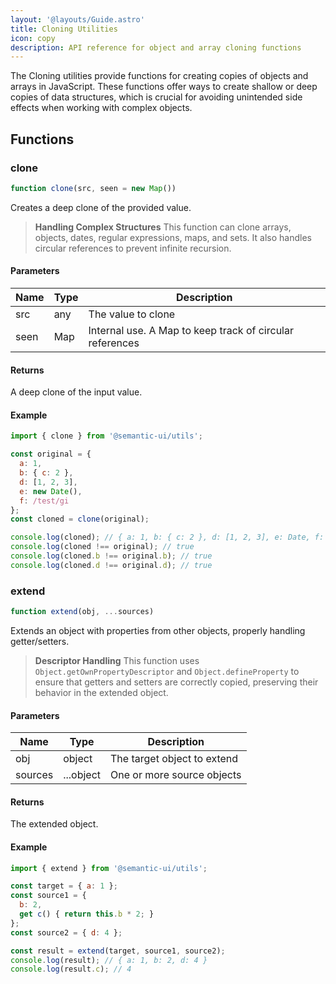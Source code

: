 ```yaml
---
layout: '@layouts/Guide.astro'
title: Cloning Utilities
icon: copy
description: API reference for object and array cloning functions
---
```


The Cloning utilities provide functions for creating copies of objects and arrays in JavaScript. These functions offer ways to create shallow or deep copies of data structures, which is crucial for avoiding unintended side effects when working with complex objects.

## Functions

### clone

```javascript
function clone(src, seen = new Map())
```

Creates a deep clone of the provided value.

> **Handling Complex Structures** This function can clone arrays, objects, dates, regular expressions, maps, and sets. It also handles circular references to prevent infinite recursion.

#### Parameters

| Name | Type | Description |
|------|------|-------------|
| src  | any  | The value to clone |
| seen | Map  | Internal use. A Map to keep track of circular references |

#### Returns

A deep clone of the input value.

#### Example

```javascript
import { clone } from '@semantic-ui/utils';

const original = { 
  a: 1, 
  b: { c: 2 }, 
  d: [1, 2, 3],
  e: new Date(),
  f: /test/gi
};
const cloned = clone(original);

console.log(cloned); // { a: 1, b: { c: 2 }, d: [1, 2, 3], e: Date, f: /test/gi }
console.log(cloned !== original); // true
console.log(cloned.b !== original.b); // true
console.log(cloned.d !== original.d); // true
```

### extend

```javascript
function extend(obj, ...sources)
```

Extends an object with properties from other objects, properly handling getter/setters.

> **Descriptor Handling** This function uses `Object.getOwnPropertyDescriptor` and `Object.defineProperty` to ensure that getters and setters are correctly copied, preserving their behavior in the extended object.

#### Parameters

| Name    | Type     | Description |
|---------|----------|-------------|
| obj     | object   | The target object to extend |
| sources | ...object| One or more source objects |

#### Returns

The extended object.

#### Example

```javascript
import { extend } from '@semantic-ui/utils';

const target = { a: 1 };
const source1 = { 
  b: 2,
  get c() { return this.b * 2; }
};
const source2 = { d: 4 };

const result = extend(target, source1, source2);
console.log(result); // { a: 1, b: 2, d: 4 }
console.log(result.c); // 4
```

